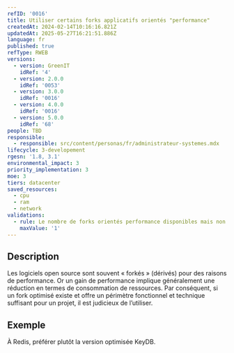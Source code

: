 ```yaml
---
refID: '0016'
title: Utiliser certains forks applicatifs orientés "performance"
createdAt: 2024-02-14T10:16:16.821Z
updatedAt: 2025-05-27T16:21:51.886Z
language: fr
published: true
refType: RWEB
versions:
  - version: GreenIT
    idRef: '4'
  - version: 2.0.0
    idRef: '0053'
  - version: 3.0.0
    idRef: '0016'
  - version: 4.0.0
    idRef: '0016'
  - version: 5.0.0
    idRef: '68'
people: TBD
responsible:
  - responsible: src/content/personas/fr/administrateur-systemes.mdx
lifecycle: 3-developement
rgesn: '1.8, 3.1'
environmental_impact: 3
priority_implementation: 3
moe: 3
tiers: datacenter
saved_resources:
  - cpu
  - ram
  - network
validations:
  - rule: Le nombre de forks orientés performance disponibles mais non déployés
    maxValue: '1'
---
```


## Description

Les logiciels open source sont souvent « forkés » (dérivés) pour des raisons de performance. Or un gain de performance implique généralement une réduction en termes de consommation de ressources. Par conséquent, si un fork optimisé existe et offre un périmètre fonctionnel et technique suffisant pour un projet, il est judicieux de l’utiliser.

## Exemple

À Redis, préférer plutôt la version optimisée KeyDB.
